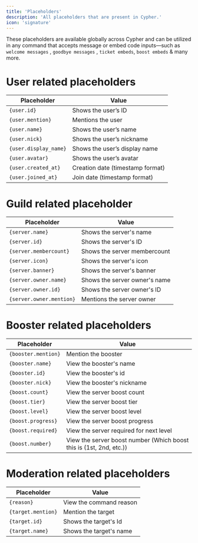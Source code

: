 ---
title: 'Placeholders'
description: 'All placeholders that are present in Cypher.'
icon: 'signature'
---

These placeholders are available globally across Cypher and can be utilized in any command that accepts message or embed code inputs—such as `welcome messages` , `goodbye messages` , `ticket embeds`, `boost embeds` & many more.


# User related placeholders

| Placeholder          | Value                           |
|----------------------|---------------------------------|
| `{user.id}`          | Shows the user’s ID              |
| `{user.mention}`     | Mentions the user                |
| `{user.name}`        | Shows the user’s name            |
| `{user.nick}`        | Shows the user’s nickname        |
| `{user.display_name}`| Shows the user’s display name    |
| `{user.avatar}`      | Shows the user’s avatar          |
| `{user.created_at}`  | Creation date (timestamp format)|
| `{user.joined_at}`   | Join date (timestamp format)    |
 
# Guild related placeholder

| Placeholder          | Value                           |
|----------------------|---------------------------------|
| `{server.name}`      | Shows the server's name              |
| `{server.id}`        | Shows the server's ID                |
| `{server.membercount}`        | Shows the server membercount            |
| `{server.icon}`        | Shows the server's icon        |
| `{server.banner}`| Shows the server's banner    |
| `{server.owner.name}`      | Shows the server owner's name          |
| `{server.owner.id}`  | Shows the server owner's ID|
| `{server.owner.mention}`   | Mentions the server owner    |

# Booster related placeholders

| Placeholder        | Value                           |
|--------------------|---------------------------------|
| `{booster.mention}`   | Mention the booster |
| `{booster.name}`   | View the booster's name |
| `{booster.id}`     | View the booster's id  |
| `{booster.nick}`   | View the booster's nickname  |
| `{boost.count}`   | View the server boost count  |
| `{boost.tier}`   | View the server boost tier  |
| `{boost.level}`   | View the server boost level  |
| `{boost.progress}`   | View the server boost progress  |
| `{boost.required}`   | View the server required for next level  |
| `{boost.number}`   | View the server boost number (Which boost this is (1st, 2nd, etc.))  |

# Moderation related placeholders

| Placeholder        | Value                           |
|--------------------|---------------------------------|
| `{reason}`   | View the command reason |
| `{target.mention}` | Mention the target |
| `{target.id}` | Shows the target's Id |
| `{target.name}` | Shows the target's name |